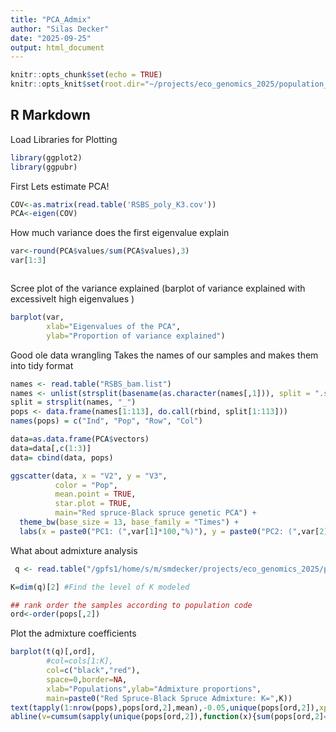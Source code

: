 ```yaml
---
title: "PCA_Admix"
author: "Silas Decker"
date: "2025-09-25"
output: html_document
---
```


```r
knitr::opts_chunk$set(echo = TRUE)
knitr::opts_knit$set(root.dir="~/projects/eco_genomics_2025/population_genomics/myresults/ANGSD/PCA_ADMIX") 
```

## R Markdown
Load Libraries for Plotting

```r
library(ggplot2)
library(ggpubr)
```
First Lets estimate PCA!

```r
COV<-as.matrix(read.table('RSBS_poly_K3.cov'))
PCA<-eigen(COV)
```
How much variance does the first eigenvalue explain 

```r
var<-round(PCA$values/sum(PCA$values),3)
var[1:3]



```
Scree plot of the variance explained (barplot of variance explained with excessivelt high eigenvalues )

```r
barplot(var, 
        xlab="Eigenvalues of the PCA", 
        ylab="Proportion of variance explained")
```

Good ole data wrangling 
Takes the names of our samples and makes them into tidy format 

```r
names <- read.table("RSBS_bam.list")
names <- unlist(strsplit(basename(as.character(names[,1])), split = ".sorted.rmdup.bam"))
split = strsplit(names, "_")
pops <- data.frame(names[1:113], do.call(rbind, split[1:113]))
names(pops) = c("Ind", "Pop", "Row", "Col")

data=as.data.frame(PCA$vectors)
data=data[,c(1:3)]
data= cbind(data, pops)
```
```r
ggscatter(data, x = "V2", y = "V3",
          color = "Pop",
          mean.point = TRUE,
          star.plot = TRUE,
          main="Red spruce-Black spruce genetic PCA") +
  theme_bw(base_size = 13, base_family = "Times") +
  labs(x = paste0("PC1: (",var[1]*100,"%)"), y = paste0("PC2: (",var[2]*100,"%)"))
```

What about admixture analysis
```r
 q <- read.table("/gpfs1/home/s/m/smdecker/projects/eco_genomics_2025/population_genomics/myresults/ANGSD/PCA_ADMIX/RSBS_poly.admix.2.Q", sep=" ", header=F)

K=dim(q)[2] #Find the level of K modeled

## rank order the samples according to population code
ord<-order(pops[,2])


```

Plot the admixture coefficients 
```r
barplot(t(q)[,ord],
        #col=cols[1:K],
        col=c("black","red"),
        space=0,border=NA,
        xlab="Populations",ylab="Admixture proportions",
        main=paste0("Red Spruce-Black Spruce Admixture: K=",K))
text(tapply(1:nrow(pops),pops[ord,2],mean),-0.05,unique(pops[ord,2]),xpd=T,cex=0.75,srt=45)
abline(v=cumsum(sapply(unique(pops[ord,2]),function(x){sum(pops[ord,2]==x)})),col=1,lwd=1.2)
```

